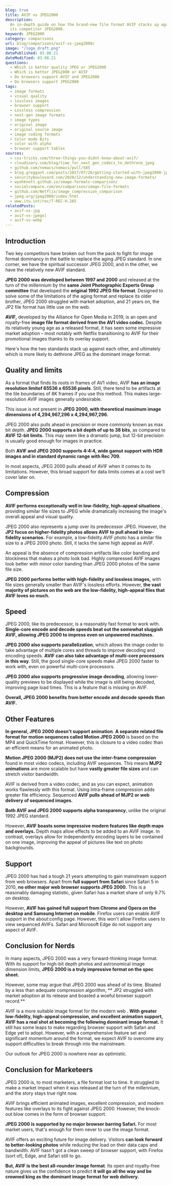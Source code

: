 ```yaml
---
blog: true
title: AVIF vs JPEG2000
description:
  An in-depth guide on how the brand-new file format AVIF stacks up against
  its competitor JPEG2000.
keyword: JPEG2000
category: comparisons
url: blog/comparisons/avif-vs-jpeg2000/
image: "/logo_draft.png"
datePublished: 03.08.21
dateModified: 03.08.21
questions:
  - Which is better quality JPEG or JPEG2000
  - Which is better JPEG2000 or AVIF
  - Do browsers support AVIF and JPEG2000
  - Do browsers support JPEG2000
tags:
  - image formats
  - visual quality
  - lossless images
  - browser support
  - Lossless compression
  - next-gen image formats
  - image types
  - original image
  - original source image
  - image coding formats
  - Color mode Bits
  - color with alpha
  - browser support tables
sources:
  - css-tricks.com/three-things-you-didnt-know-about-avif/
  - cloudinary.com/blog/time_for_next_gen_codecs_to_dethrone_jpeg
  - github.com/nomacs/nomacs/pull/585
  - blog.greggant.com/posts/2017/07/26/getting-started-with-jpeg2000-jpeg-xr-webp-on-macos-osx.html
  - securityboulevard.com/2020/12/understanding-new-image-formats/
  - wyohknott.github.io/image-formats-comparison/
  - socialcompare.com/en/comparison/image-file-formats
  - github.com/Netflix/image_compression_comparison
  - jpeg.org/jpeg2000/index.html
  - www.itu.int/rec/T-REC-H.265
relatedPosts:
  - avif-vs-jpg
  - avif-vs-jpegxl
  - avif-vs-webp
---
```


## Introduction

Two key competitors have broken out from the pack to fight for image format dominancy in the battle to replace the aging JPEG standard. In one corner, we have the spiritual successor JPEG 2000, and in the other, we have the relatively new AVIF standard.

**JPEG 2000 was developed between 1997 and 2000** and released at the turn of the millennium by the **same Joint Photographic Experts Group committee** that developed the **original 1992 JPEG file format**. Designed to solve some of the limitations of the aging format and replace its older brother, JPEG 2000 struggled with market adoption, and 21 years on, the JP2 file format has little use on the web.

**AVIF,** developed by the Alliance for Open Media in 2019, is an open and royalty-free **image file format derived from the AV1 video codec.** Despite its relatively young age as a released format, it has seen some impressive market adoption – most notably with Netflix transitioning to AVIF for their promotional images thanks to its overlay support.

Here's how the two standards stack up against each other, and ultimately which is more likely to dethrone JPEG as the dominant image format.

## Quality and limits

As a format that finds its roots in frames of AV1 video, AVIF **has an image resolution limitof 65536 x 65536 pixels**. Still, there tend to be artifacts at the tile boundaries of 8K frames if you use this method. This makes large-resolution AVIF images generally undesirable.

This issue is not present in **JPEG 2000, with theoretical maximum image dimensions of 4,294,967,296 x 4,294,967,296.**

JPEG 2000 also pulls ahead in precision or more commonly known as max bit depth. **JPEG 2000 supports a bit depth of up to 38 bits**, as compared to **AVIF 12-bit limits.** This may seem like a dramatic jump, but 12-bit precision is usually good enough for images in practice.

Both **AVIF and JPEG 2000 supports 4:4:4, wide gamut support with HDR images and in standard dynamic range with Rec 709.**

In most aspects, JPEG 2000 pulls ahead of AVIF when it comes to its limitations. However, this broad support for data limits comes at a cost we'll cover later on.

## Compression

**AVIF performs exceptionally well in low-fidelity, high-appeal situations** , providing similar file sizes to JPEG while dramatically increasing the image's overall appeal and visual quality.

JPEG 2000 also represents a jump over its predecessor JPEG. However, the **JP2 focus on higher-fidelity photos allows AVIF to pull ahead in low-fidelity scenarios.** For example, a low-fidelity AVIF photo has a similar file size to a JPEG 2000 photo. Still, it lacks the same high appeal as AVIF.

An appeal is the absence of compression artifacts like color banding and blockiness that makes a photo look bad. Highly compressed AVIF images look better with minor color banding than JPEG 2000 photos of the same file size.

**JPEG 2000 performs better with high-fidelity and lossless images,** with file sizes generally smaller than AVIF's lossless efforts. However, **the vast majority of pictures on the web are the low-fidelity, high-appeal files that AVIF loves so much.**

## Speed

JPEG 2000, like its predecessor, is a reasonably fast format to work with. **Single-core encode and decode speeds beat out the somewhat sluggish AVIF, allowing JPEG 2000 to impress even on unpowered machines.**

**JPEG 2000 also supports parallelization**, which allows the image coder to take advantage of multiple cores and threads to improve decoding and encoding speeds. **AVIF can also take advantage of multi-core processors in this way**. Still, the good single-core speeds make JPEG 2000 faster to work with, even on powerful multi-core processors.

**JPEG 2000 also supports progressive image decoding**, allowing lower-quality previews to be displayed while the image is still being decoded, improving page load times. This is a feature that is missing on AVIF.

**Overall, JPEG 2000 benefits from better encode and decode speeds than AVIF.**

## Other Features

**In general, JPEG 2000 doesn't support animation**. **A separate related file format for motion sequences called Motion JPEG 2000** is based on the MP4 and QuickTime format. However, this is closure to a video codec than an efficient means for an animated photo.

**Motion JPEG 2000 (MJP2) does not use the inter-frame compression** found in most video codecs, including AVIF sequences. This means **MJP2 animations** are more scalable but have **vastly greater file sizes** and can stretch visitor bandwidth.

AVIF is derived from a video codec, and as you can expect, animation works flawlessly with this format. Using intra-frame compression adds greater file efficiency. Sequenced **AVIF pulls ahead of MJP2 or web delivery of sequenced images.**

**Both AVIF and JPEG 2000 supports alpha transparency**, unlike the original 1992 JPEG standard.

However, **AVIF boasts some impressive modern features like depth maps and overlays.** Depth maps allow effects to be added to an AVIF image. In contrast, overlays allow for independently encoding layers to be contained on one image, improving the appeal of pictures like text on photo backgrounds.

## Support

JPEG 2000 has had a tough 21 years attempting to gain mainstream support from web browsers. Apart from **full support from Safari** since Safari 5 in 2010, **no other major web browser supports JPEG 2000\.** This is a reasonably damaging statistic, given Safari has a market share of only 9.7% on desktop.

However, **AVIF has gained full support from Chrome and Opera on the desktop and Samsung Internet on mobile**. Firefox users can enable AVIF support in the about:config page. However, this won't allow Firefox users to view sequenced AVIFs. Safari and Microsoft Edge do not support any aspect of AVIF.

## Conclusion for Nerds

In many aspects, JPEG 2000 was a very forward-thinking image format. With its support for high-bit depth photos and astronomical image dimension limits, **JPEG 2000 is a truly impressive format on the spec sheet.**

However, some may argue that JPEG 2000 was ahead of its time. Bloated by a less than adequate compression algorithm, ** JP2 struggled with market adoption at its release and boasted a woeful browser support record.**

AVIF is a more suitable image format for the modern web **. With greater low-fidelity, high-appeal compression, and excellent animation support, AVIF has a real shot at becoming the following dominant image format.** It still has some leaps to make regarding browser support with Safari and Edge yet to adopt. However, with a comprehensive feature set and significant momentum around the format, we expect AVIF to overcome any support difficulties to break through into the mainstream.

Our outlook for JPEG 2000 is nowhere near as optimistic.

## Conclusion for Marketeers

JPEG 2000 is, to most marketers, a file format lost to time. It struggled to make a market impact when it was released at the turn of the millennium, and the story stays true right now.

AVIF brings efficient animated images, excellent compression, and modern features like overlays to its fight against JPEG 2000\. However, the knock-out blow comes in the form of browser support.

**JPEG 2000 is supported by no major browser barring Safari.** For most market users, that's enough for them never to use the image format.

AVIF offers an exciting future for image delivery. Visitors **can look forward to better-looking photos** while reducing the load on their data caps and bandwidth. AVIF hasn't got a clean sweep of browser support, with Firefox (sort of), Edge, and Safari still to go.

**But, AVIF is the best all-rounder image format**. Its open and royalty-free nature gives us the confidence to predict **it will go all the way and be crowned king as the dominant image format for web delivery.**
